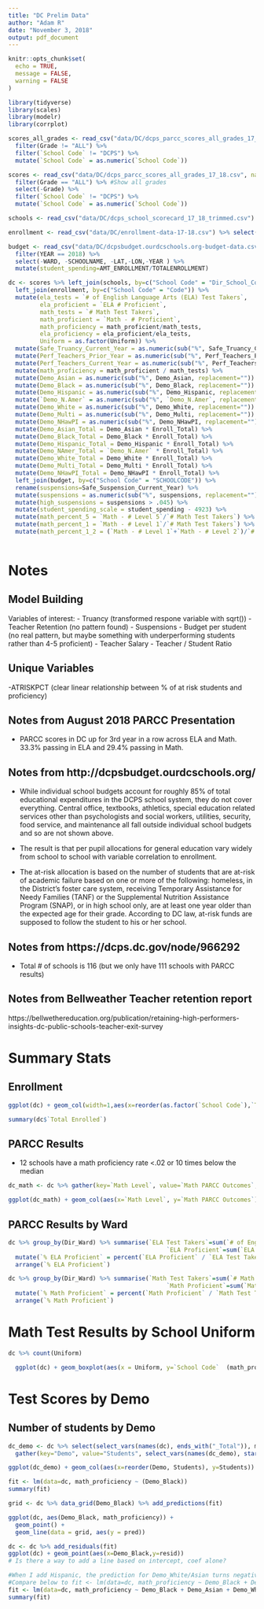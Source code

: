 ```yaml
---
title: "DC Prelim Data"
author: "Adam R"
date: "November 3, 2018"
output: pdf_document
---
```


```r
knitr::opts_chunk$set(
  echo = TRUE,
  message = FALSE,
  warning = FALSE
)

library(tidyverse)
library(scales)
library(modelr)
library(corrplot)

scores_all_grades <- read_csv("data/DC/dcps_parcc_scores_all_grades_17_18.csv", na = c("n < 10")) %>% 
  filter(Grade != "ALL") %>% 
  filter(`School Code` != "DCPS") %>%
  mutate(`School Code` = as.numeric(`School Code`))

scores <- read_csv("data/DC/dcps_parcc_scores_all_grades_17_18.csv", na = c("n < 10")) %>% 
  filter(Grade == "ALL") %>% #Show all grades
  select(-Grade) %>%
  filter(`School Code` != "DCPS") %>%
  mutate(`School Code` = as.numeric(`School Code`))

schools <- read_csv("data/DC/dcps_school_scorecard_17_18_trimmed.csv") 

enrollment <- read_csv("data/DC/enrollment-data-17-18.csv") %>% select(-Name)

budget <- read_csv("data/DC/dcpsbudget.ourdcschools.org-budget-data.csv") %>% 
  filter(YEAR == 2018) %>% 
  select(-WARD, -SCHOOLNAME, -LAT,-LON,-YEAR ) %>%
  mutate(student_spending=AMT_ENROLLMENT/TOTALENROLLMENT)

dc <- scores %>% left_join(schools, by=c("School Code" = "Dir_School_Code")) %>%
  left_join(enrollment, by=c("School Code" = "Code")) %>%
  mutate(ela_tests = `# of English Language Arts (ELA) Test Takers`,
         ela_proficient = `ELA # Proficient`,
         math_tests = `# Math Test Takers`,
         math_proficient = `Math - # Proficient`,
         math_proficiency = math_proficient/math_tests,
         ela_proficiency = ela_proficient/ela_tests,
         Uniform = as.factor(Uniform)) %>%
  mutate(Safe_Truancy_Current_Year = as.numeric(sub("%", Safe_Truancy_Current_Year, replacement="")) / 100) %>%
  mutate(Perf_Teachers_Prior_Year = as.numeric(sub("%", Perf_Teachers_Prior_Year, replacement="")) / 100) %>%
  mutate(Perf_Teachers_Current_Year = as.numeric(sub("%", Perf_Teachers_Current_Year, replacement="")) / 100) %>%
  mutate(math_proficiency = math_proficient / math_tests) %>%
  mutate(Demo_Asian = as.numeric(sub("%", Demo_Asian, replacement="")) / 100) %>% 
  mutate(Demo_Black = as.numeric(sub("%", Demo_Black, replacement="")) / 100) %>% 
  mutate(Demo_Hispanic = as.numeric(sub("%", Demo_Hispanic, replacement="")) / 100) %>% 
  mutate(`Demo_N.Amer` = as.numeric(sub("%", `Demo_N.Amer`, replacement="")) / 100) %>% 
  mutate(Demo_White = as.numeric(sub("%", Demo_White, replacement="")) / 100) %>% 
  mutate(Demo_Multi = as.numeric(sub("%", Demo_Multi, replacement="")) / 100) %>% 
  mutate(Demo_NHawPI = as.numeric(sub("%", Demo_NHawPI, replacement="")) / 100) %>%
  mutate(Demo_Asian_Total = Demo_Asian * Enroll_Total) %>% 
  mutate(Demo_Black_Total = Demo_Black * Enroll_Total) %>% 
  mutate(Demo_Hispanic_Total = Demo_Hispanic * Enroll_Total) %>% 
  mutate(Demo_NAmer_Total = `Demo_N.Amer` * Enroll_Total) %>% 
  mutate(Demo_White_Total = Demo_White * Enroll_Total) %>% 
  mutate(Demo_Multi_Total = Demo_Multi * Enroll_Total) %>% 
  mutate(Demo_NHawPI_Total = Demo_NHawPI * Enroll_Total) %>%
  left_join(budget, by=c("School Code" = "SCHOOLCODE")) %>%
  rename(suspensions=Safe_Suspension_Current_Year) %>%
  mutate(suspensions = as.numeric(sub("%", suspensions, replacement="")) / 100) %>%
  mutate(high_suspensions = suspensions > .045) %>%
  mutate(student_spending_scale = student_spending - 4923) %>%
  mutate(math_percent_5 = `Math - # Level 5`/`# Math Test Takers`) %>%
  mutate(math_percent_1 = `Math - # Level 1`/`# Math Test Takers`) %>%
  mutate(math_percent_1_2 = (`Math - # Level 1`+`Math - # Level 2`)/`# Math Test Takers`)
  
```

# Notes

## Model Building
Variables of interest:
- Truancy (transformed respone variable with sqrt())
- Teacher Retention (no pattern found)
- Suspensions
- Budget per student (no real pattern, but maybe something with underperforming students rather than 4-5 proficient)
- Teacher Salary
- Teacher / Student Ratio

## Unique Variables
-ATRISKPCT (clear linear relationship between % of at risk students and proficiency)


## Notes from August 2018 PARCC Presentation

- PARCC scores in DC up for 3rd year in a row across ELA and Math. 33.3% passing in ELA and 29.4% passing in Math.

## Notes from http://dcpsbudget.ourdcschools.org/

- While individual school budgets account for roughly 85% of total educational expenditures in the DCPS school system, they do not cover everything. Central office, textbooks, athletics, special education related services other than psychologists and social workers, utilities, security, food service, and maintenance all fall outside individual school budgets and so are not shown above.

- The result is that per pupil allocations for general education vary widely from school to school with variable correlation to enrollment. 

- The at-risk allocation is based on the number of students that are at-risk of academic failure based on one or more of the following: homeless, in the District's foster care system, receiving Temporary Assistance for Needy Families (TANF) or the Supplemental Nutrition Assistance Program (SNAP), or in high school only, are at least one year older than the expected age for their grade. According to DC law, at-risk funds are supposed to follow the student to his or her school.

## Notes from https://dcps.dc.gov/node/966292

- Total # of schools is 116 (but we only have 111 schools with PARCC results)

## Notes from Bellweather Teacher retention report
https://bellwethereducation.org/publication/retaining-high-performers-insights-dc-public-schools-teacher-exit-survey

# Summary Stats
## Enrollment
```r

ggplot(dc) + geom_col(width=1,aes(x=reorder(as.factor(`School Code`),`Total Enrolled`), y=`Total Enrolled`)) + coord_flip() + xlab("School Code") + ylab("Total Enrolled Students") + labs(title="Students Enrolled by School (n=111)")

```

```r
summary(dc$`Total Enrolled`)
```

## PARCC Results
- 12 schools have a math proficiency rate <.02 or 10 times below the median

```r
dc_math <- dc %>% gather(key=`Math Level`, value=`Math PARCC Outcomes`, `Math - # Level 1`, `Math - # Level 2`, `Math - # Level 3`, `Math - # Level 4`, `Math - # Level 4`, `Math - # Level 5`) %>% select(`Math Level`, `Math PARCC Outcomes`)

ggplot(dc_math) + geom_col(aes(x=`Math Level`, y=`Math PARCC Outcomes`))
```

## PARCC Results by Ward

```r
dc %>% group_by(Dir_Ward) %>% summarise(`ELA Test Takers`=sum(`# of English Language Arts (ELA) Test Takers`, na.rm=T), 
                                             `ELA Proficient`=sum(`ELA # Proficient`, na.rm=T)) %>%
  mutate(`% ELA Proficient` = percent(`ELA Proficient` / `ELA Test Takers`)) %>%
  arrange(`% ELA Proficient`)
```

```r
dc %>% group_by(Dir_Ward) %>% summarise(`Math Test Takers`=sum(`# Math Test Takers`, na.rm=T), 
                                             `Math Proficient`=sum(`Math - # Proficient`, na.rm=T)) %>%
  mutate(`% Math Proficient` = percent(`Math Proficient` / `Math Test Takers`)) %>%
  arrange(`% Math Proficient`)
```

# Math Test Results by School Uniform

```r
dc %>% count(Uniform)
```

```r
  ggplot(dc) + geom_boxplot(aes(x = Uniform, y=`School Code`  (math_proficient/math_tests)))
```



# Test Scores by Demo
## Number of students by Demo
```r
dc_demo <- dc %>% select(select_vars(names(dc), ends_with("_Total")), math_proficiency, Enroll_Total) %>%
  gather(key="Demo", value="Students", select_vars(names(dc_demo), starts_with("Demo")))

ggplot(dc_demo) + geom_col(aes(x=reorder(Demo, Students), y=Students)) + coord_flip()
```



```r

fit <- lm(data=dc, math_proficiency ~ (Demo_Black))
summary(fit)

grid <- dc %>% data_grid(Demo_Black) %>% add_predictions(fit)

ggplot(dc, aes(Demo_Black, math_proficiency)) + 
  geom_point() + 
  geom_line(data = grid, aes(y = pred))

dc <- dc %>% add_residuals(fit)
ggplot(dc) + geom_point(aes(x=Demo_Black,y=resid)) 
# Is there a way to add a line based on intercept, coef alone?

#When I add Hispanic, the prediction for Demo_White/Asian turns negative??
#Compare below to fit <- lm(data=dc, math_proficiency ~ Demo_Black + Demo_Asian + Demo_White)
fit <- lm(data=dc, math_proficiency ~ Demo_Black + Demo_Asian + Demo_White + Demo_Hispanic)
summary(fit)

```
